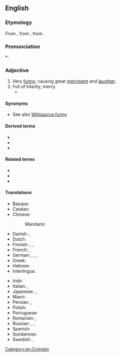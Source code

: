 ==English==

===Etymology===
From {{etyl|la|en}} {{m|la|hilaris||cheerful}}, from {{etyl|grc|en}} {{m|grc|ἱλαρός||cheerful, merry}}, from {{m|grc|ἵλαος||propitious, gracious, kind}}.

===Pronunciation===
*: {{rhymes|ɛəriəs|lang=en}}

===Adjective===
{{en-adj}}

# Very [[funny]]; causing great [[merriment]] and [[laughter]].
# Full of hilarity; merry.
#* {{quote-text|year=1944|author=Douglas Stewart|title=A Girl with Red Hair, and Other Stories|page=60|passage=Rounding up the animals in the misty paddocks, with the blackbirds singing as the morning whitened, he felt '''hilarious''', light-headed. He'd clap the cows on their rumps and shout "Come along, there! Come along there, me Irish darlint."}}

====Synonyms====
* See also [[Wikisaurus:funny]]

====Derived terms====
* {{l|en|hilarity}}
* {{l|en|hilariously}}
* {{l|en|hilariousness}}

====Related terms====
* {{l|en|exhilarate}}
* {{l|en|exhilaration}}
* {{l|en|Hilary}}

====Translations====
{{trans-top|very funny; causing great merriment and laughter}}
* Basque: {{t|eu|barregarri}}
* Catalan: {{t|ca|hilarant}}
* Chinese:
*: Mandarin: {{t+|cmn|搞笑|tr=gǎoxiào|sc=Hani}}
* Danish: {{t|da|hylende morsom}}, {{t|da|hylemorsom}}
* Dutch: {{t+|nl|hilarisch}}
* Finnish: {{t+|fi|riemastuttava}}, {{t+|fi|riemukas}}, {{t|fi|ratkiriemukas}}
* French: {{t+|fr|hilarant|m}}, {{t+|fr|hilarante|f}}
* German: {{t|de|zum Totlachen}}, {{t|de|urkomisch}}, {{t+|de|vergnügt}}, {{t|de|irrsinnig witzig}}
* Greek: {{t+|el|ιλαρός|m}}
* Hebrew: {{t|he|מַצְחִיק|m|tr=mats'khík|sc=Hebr}}
* Interlingua: {{t|ia|hilare}}
{{trans-mid}}
* Irish: {{t|ga|fíorghreannmhar}}
* Italian: {{t+|it|esilarante}}, {{t+|it|spassoso}}
* Japanese: {{t|ja|ひどくおもしろい|tr=hidoku omoshiroi|sc=Jpan}}, {{t|ja|面白おかしい|tr=おもしろおかしい, omoshirookashii|sc=Jpan}}
* Maori: {{t|mi|pukukata}}
* Persian: {{t+|fa|خنده دار}}, {{t+|fa|مضحک}}
* Polish: {{t|pl|(arcy)śmieszny|m}}
* Portuguese: {{t+|pt|hilário}}
* Romanian: {{t+|ro|ilar|m|n}}, {{t+|ro|ilariant|m|n}}
* Russian: {{t+|ru|умори́тельный}}, {{t+|ru|смешно́й}}, {{t+|ru|поте́шный}}
* Spanish: {{t|es|hilarante}}
* Sundanese: {{t|su|pikaseurieun}}
* Swedish: {{t|sv|skrattretande}}, {{t|sv|obetalbar}}
{{trans-bottom}}

[[Category:en:Comedy]]